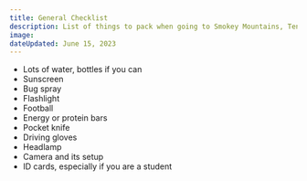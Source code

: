 ```yaml
---
title: General Checklist
description: List of things to pack when going to Smokey Mountains, Tennessee.
image:
dateUpdated: June 15, 2023
---
```


- Lots of water, bottles if you can
- Sunscreen
- Bug spray
- Flashlight
- Football
- Energy or protein bars
- Pocket knife
- Driving gloves
- Headlamp
- Camera and its setup
- ID cards, especially if you are a student
